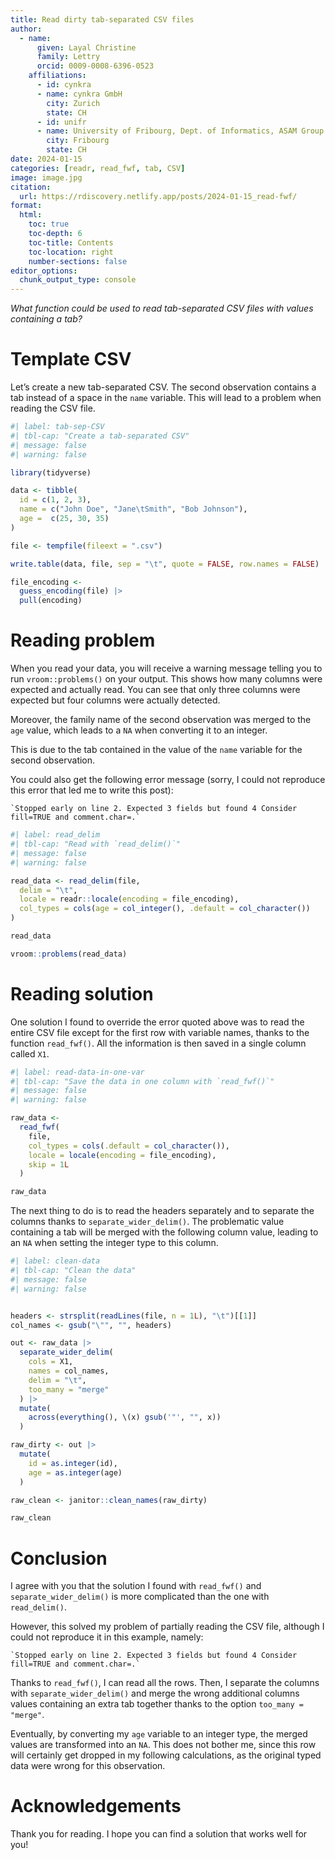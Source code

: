 ```yaml
---
title: Read dirty tab-separated CSV files
author:
  - name:
      given: Layal Christine
      family: Lettry
      orcid: 0009-0008-6396-0523
    affiliations:
      - id: cynkra
      - name: cynkra GmbH
        city: Zurich
        state: CH
      - id: unifr
      - name: University of Fribourg, Dept. of Informatics, ASAM Group
        city: Fribourg
        state: CH
date: 2024-01-15
categories: [readr, read_fwf, tab, CSV]
image: image.jpg
citation: 
  url: https://rdiscovery.netlify.app/posts/2024-01-15_read-fwf/
format:
  html:
    toc: true
    toc-depth: 6
    toc-title: Contents
    toc-location: right
    number-sections: false
editor_options: 
  chunk_output_type: console
---
```


*What function could be used to read tab-separated CSV files with values containing a tab?*

# Template CSV

Let's create a new tab-separated CSV. The second observation contains a tab instead of a space in the `name` variable. This will lead to a problem when reading the CSV file.

```r
#| label: tab-sep-CSV
#| tbl-cap: "Create a tab-separated CSV"
#| message: false
#| warning: false

library(tidyverse)

data <- tibble(
  id = c(1, 2, 3),
  name = c("John Doe", "Jane\tSmith", "Bob Johnson"),
  age =  c(25, 30, 35)
)

file <- tempfile(fileext = ".csv")

write.table(data, file, sep = "\t", quote = FALSE, row.names = FALSE)

file_encoding <-
  guess_encoding(file) |>
  pull(encoding)
```

# Reading problem 

When you read your data, you will receive a warning message telling you to run `vroom::problems()` on your output. This shows how many columns were expected and actually read. You can see that only three columns were expected but four columns were actually detected. 

Moreover, the family name of the second observation was merged to the `age` value, which leads to a `NA` when converting it to an integer.

This is due to the tab contained in the value of the `name` variable for the second observation. 

You could also get the following error message (sorry, I could not reproduce this error that led me to write this post):

`` `Stopped early on line 2. Expected 3 fields but found 4 Consider fill=TRUE and comment.char=.` ``


```r
#| label: read_delim
#| tbl-cap: "Read with `read_delim()`"
#| message: false
#| warning: false

read_data <- read_delim(file,
  delim = "\t",
  locale = readr::locale(encoding = file_encoding),
  col_types = cols(age = col_integer(), .default = col_character())
)

read_data

vroom::problems(read_data)
```

# Reading solution
One solution I found to override the error quoted above was to read the entire CSV file except for the first row with variable names, thanks to the function `read_fwf()`. All the information is then saved in a single column called `X1`. 

```r
#| label: read-data-in-one-var
#| tbl-cap: "Save the data in one column with `read_fwf()`"
#| message: false
#| warning: false

raw_data <-
  read_fwf(
    file,
    col_types = cols(.default = col_character()),
    locale = locale(encoding = file_encoding),
    skip = 1L
  )

raw_data
```

The next thing to do is to read the headers separately and to separate the columns thanks to `separate_wider_delim()`. The problematic value containing a tab will be merged with the following column value, leading to an `NA` when setting the integer type to this column. 

```r
#| label: clean-data
#| tbl-cap: "Clean the data"
#| message: false
#| warning: false


headers <- strsplit(readLines(file, n = 1L), "\t")[[1]]
col_names <- gsub("\"", "", headers)

out <- raw_data |>
  separate_wider_delim(
    cols = X1,
    names = col_names,
    delim = "\t",
    too_many = "merge" 
  ) |>
  mutate(
    across(everything(), \(x) gsub('"', "", x))
  )

raw_dirty <- out |>
  mutate(
    id = as.integer(id),
    age = as.integer(age)
  )

raw_clean <- janitor::clean_names(raw_dirty)

raw_clean
```


# Conclusion

I agree with you that the solution I found with `read_fwf()` and `separate_wider_delim()` is more complicated than the one with `read_delim()`. 

However, this solved my problem of partially reading the CSV file, although I could not reproduce it in this example, namely:

`` `Stopped early on line 2. Expected 3 fields but found 4 Consider fill=TRUE and comment.char=.` ``

Thanks to `read_fwf()`, I can read all the rows. Then, I separate the columns with `separate_wider_delim()` and merge the wrong additional columns values containing an extra tab together thanks to the option `too_many = "merge"`. 

Eventually, by converting my `age` variable to an integer type, the merged values are transformed into an `NA`. This does not bother me, since this row will certainly get dropped in my following calculations, as the original typed data were wrong for this observation.

# Acknowledgements

Thank you for reading. I hope you can find a solution that works well for you!

